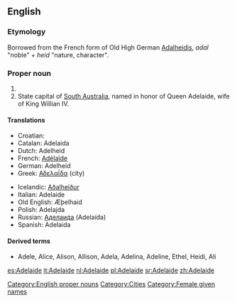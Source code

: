 ==English==

===Etymology===
Borrowed from the French form of Old High German [[Adalheidis]], ''adal'' "noble" + ''heid'' "nature, character". 

===Proper noun===
{{en-proper noun}}

# {{given name|female|from Germanic|}} 
# State capital of [[South Australia]], named in honor of Queen Adelaide, wife of King Willian IV.

====Translations====
{{top}}
*Croatian: {{t|hr|Adelaide|m}}
*Catalan: Adelaida
*Dutch: Adelheid
*French: [[Adélaïde]]
*German: Adelheid
*Greek: [[Αδελαΐδα]] (city)
{{mid}}
*Icelandic: [[Aðalheiður]]
*Italian: Adelaide
*Old English: Æþelhaid
*Polish: Adelajda
*Russian: [[Аделаида]] (Adelaída)
*Spanish: Adelaida
{{bottom}}

====Derived terms====
* Adele, Alice, Alison, Allison, Adela, Adelina, Adeline, Ethel, Heidi, Ali

[[Category:English proper nouns]]
[[Category:Cities]]
[[Category:Female given names]]


[[es:Adelaide]]
[[it:Adelaide]]
[[nl:Adelaide]]
[[pl:Adelaide]]
[[sr:Adelaide]]
[[zh:Adelaide]]